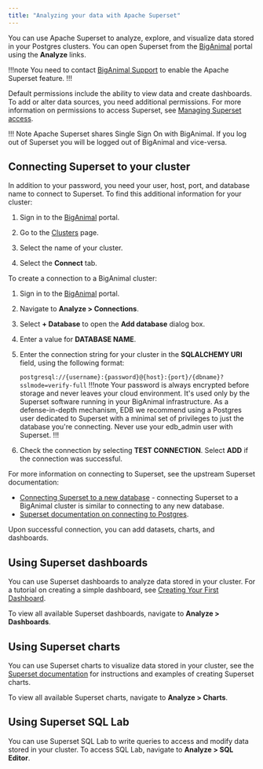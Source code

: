 ```yaml
---
title: "Analyzing your data with Apache Superset"
---
```

You can use Apache Superset to analyze, explore, and visualize data stored in your Postgres clusters.
You can open Superset from the [BigAnimal](https://portal.biganimal.com/) portal using the **Analyze** links. 

!!!note
   You need to contact [BigAnimal Support](../overview/support) to enable the Apache Superset feature. 
!!!

Default permissions include the ability to view data and create dashboards. To add or alter data sources, you need additional permissions. For more information on permissions to access Superset, see [Managing Superset access](../administering_cluster/01a_superset_access).

!!! Note
    Apache Superset shares Single Sign On with BigAnimal. If you log out of Superset you will be logged out of BigAnimal and vice-versa.


## Connecting Superset to your cluster

In addition to your password, you need your user, host, port, and database name to connect to Superset. To find this additional information for your cluster:

1. Sign in to the [BigAnimal](https://portal.biganimal.com/) portal.

3. Go to the [Clusters](https://portal.biganimal.com/clusters) page.
4. Select the name of your cluster.
5. Select the **Connect** tab.



To create a connection to a BigAnimal cluster:

1. Sign in to the [BigAnimal](https://portal.biganimal.com/) portal.

2. Navigate to **Analyze > Connections**.
3. Select **+ Database** to open the **Add database** dialog box.
4. Enter a value for **DATABASE NAME**.
5. Enter the connection string for your cluster in the **SQLALCHEMY URI** field, using the following format:

    `postgresql://{username}:{password}@{host}:{port}/{dbname}?sslmode=verify-full`
   !!!note
   Your password is always encrypted before storage and never leaves your cloud environment. It's used only by the Superset software running in your BigAnimal infrastructure. As a defense-in-depth mechanism, EDB we recommend using a Postgres user dedicated to Superset with a minimal set of privileges to just the database you're connecting. Never use your edb_admin user with Superset.
   !!!
   
7. Check the connection by selecting **TEST CONNECTION**. Select **ADD** if the connection was successful.

For more information on connecting to Superset, see the upstream Superset documentation:
- [Connecting Superset to a new database](https://superset.apache.org/docs/creating-charts-dashboards/first-dashboard#connecting-to-a-new-database) - connecting Superset to a BigAnimal cluster is similar to connecting to any new database.
- [Superset documentation on connecting to Postgres](https://superset.apache.org/docs/databases/postgres#postgres).


Upon successful connection, you can add datasets, charts, and dashboards.


## Using Superset dashboards

You can use Superset dashboards to analyze data stored in your cluster. For a tutorial on creating a simple dashboard, see [Creating Your First Dashboard](https://superset.apache.org/docs/creating-charts-dashboards/first-dashboard).

To view all available Superset dashboards, navigate to **Analyze > Dashboards**.


## Using Superset charts

You can use Superset charts to visualize data stored in your cluster, see the [Superset documentation](https://superset.apache.org/docs/creating-charts-dashboards/exploring-data) for instructions and examples of creating Superset charts.

To view all available Superset charts, navigate to **Analyze > Charts**.


## Using  Superset SQL Lab

You can use Superset SQL Lab to write queries to access and modify data stored in your cluster. To access SQL Lab, navigate to **Analyze > SQL Editor**.






